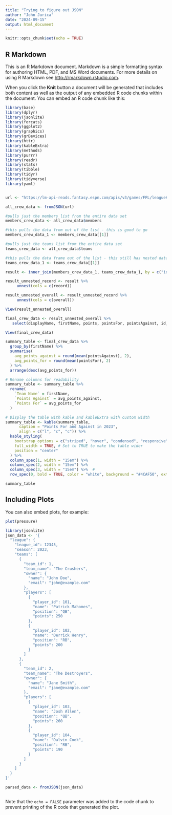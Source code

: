 ```yaml
---
title: "Trying to figure out JSON"
author: "John Jurica"
date: "2024-09-15"
output: html_document
---
```


```r
knitr::opts_chunk$set(echo = TRUE)
```

## R Markdown

This is an R Markdown document. Markdown is a simple formatting syntax for authoring HTML, PDF, and MS Word documents. For more details on using R Markdown see <http://rmarkdown.rstudio.com>.

When you click the **Knit** button a document will be generated that includes both content as well as the output of any embedded R code chunks within the document. You can embed an R code chunk like this:

```r
library(base)
library(dplyr)
library(jsonlite)
library(forcats)
library(ggplot2)
library(graphics)
library(grDevices)
library(httr)
library(kableExtra)
library(methods)
library(purrr)
library(readr)
library(stats)
library(tibble)
library(tidyr)
library(tidyverse)
library(yaml)



```

```r


url <- "https://lm-api-reads.fantasy.espn.com/apis/v3/games/FFL/leagueHistory/533712?view=mMatchupScore&view=mStatus&view=mSettings&view=mTeam&view=modular&view=mNav&seasonId=2023"


```


```r

all_crew_data <- fromJSON(url)

```


```r

#pulls just the members list from the entire data set
members_crew_data <- all_crew_data$members

#this pulls the data from out of the list - this is good to go
members_crew_data_1 <- members_crew_data[[1]]

```



```r

#pulls just the teams list from the entire data set
teams_crew_data <- all_crew_data$teams

#this pulls the data frame out of the list - this still has nested data so we will need to unnest after joining
teams_crew_data_1 <- teams_crew_data[[1]]

```




```r

result <- inner_join(members_crew_data_1, teams_crew_data_1, by = c("id" = "primaryOwner"))

```


```r

result_unnested_record <- result %>%
     unnest(cols = c(record))

result_unnested_overall <- result_unnested_record %>%
     unnest(cols = c(overall))

View(result_unnested_overall)


```


```r

final_crew_data <- result_unnested_overall %>%
   select(displayName, firstName, points, pointsFor, pointsAgainst, id, owners)

View(final_crew_data)

```


```r
summary_table <- final_crew_data %>%
  group_by(firstName) %>%
  summarise(
    avg_points_against = round(mean(pointsAgainst), 2),
    avg_points_for = round(mean(pointsFor), 2)
  ) %>%
  arrange(desc(avg_points_for))

# Rename columns for readability
summary_table <- summary_table %>%
  rename(
    `Team Name` = firstName,
    `Points Against` = avg_points_against,
    `Points For` = avg_points_for
  )

# Display the table with kable and kableExtra with custom width
summary_table <- kable(summary_table, 
      caption = "Points For and Against in 2023", 
      align = c("l", "c", "c")) %>%
  kable_styling(
    bootstrap_options = c("striped", "hover", "condensed", "responsive"),
    full_width = TRUE, # Set to TRUE to make the table wider
    position = "center"
  ) %>%
  column_spec(1, width = "15em") %>%   
  column_spec(2, width = "15em") %>%  
  column_spec(3, width = "15em") %>%  # 
  row_spec(0, bold = TRUE, color = "white", background = "#4CAF50", extra_css = "padding: 20px;")

summary_table
```



## Including Plots


You can also embed plots, for example:

```r
plot(pressure)
```


```r

library(jsonlite)
json_data <- '{
  "league": {
    "league_id": 12345,
    "season": 2023,
    "teams": [
      {
        "team_id": 1,
        "team_name": "The Crushers",
        "owner": {
          "name": "John Doe",
          "email": "john@example.com"
        },
        "players": [
          {
            "player_id": 101,
            "name": "Patrick Mahomes",
            "position": "QB",
            "points": 250
          },
          {
            "player_id": 102,
            "name": "Derrick Henry",
            "position": "RB",
            "points": 200
          }
        ]
      },
      {
        "team_id": 2,
        "team_name": "The Destroyers",
        "owner": {
          "name": "Jane Smith",
          "email": "jane@example.com"
        },
        "players": [
          {
            "player_id": 103,
            "name": "Josh Allen",
            "position": "QB",
            "points": 260
          },
          {
            "player_id": 104,
            "name": "Dalvin Cook",
            "position": "RB",
            "points": 190
          }
        ]
      }
    ]
  }
}'

parsed_data <- fromJSON(json_data)



```
Note that the `echo = FALSE` parameter was added to the code chunk to prevent printing of the R code that generated the plot.
